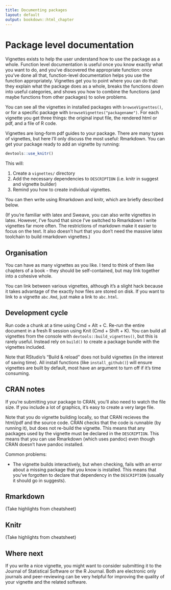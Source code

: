 ```yaml
---
title: Documenting packages
layout: default
output: bookdown::html_chapter
---
```


# Package level documentation

Vignettes exists to help the user understand how to use the package as a whole. Function level documentation is useful once you know exactly what you want to do, and you've discovered the appropriate function: once you've done all that, function-level documentation helps you use the function appropriately. Vignettes get you to point where you can do that: they explain what the package does as a whole, breaks the functions down into useful categories, and shows you how to combine the functions (and maybe functions from other packages) to solve problems.

You can see all the vignettes in installed packages with `browseVignettes()`, or for a specific package with `browseVignettes("packagename")`. For each vignette you get three things: the original input file, the rendered html or pdf, and a file of R code.

Vignettes are long-form pdf guides to your package. There are many types of vignettes, but here I'll only discuss the most useful: Rmarkdown. You can get your package ready to add an vignette by running:

```r
devtools::use_knitr()
```

This will:

1. Create a `vignettes/` directory
1. Add the necessary dependencies to `DESCRIPTION` (i.e. knitr in suggest and 
   vignette builder)
1. Remind you how to create individual vignettes.

You can then write using Rmarkdown and knitr, which are briefly described below.

(If you're familiar with latex and Sweave, you can also write vignettes in latex. However, I've found that since I've switched to Rmarkdown I write vignettes far more often. The restrictions of markdown make it easier to focus on the text. It also doesn't hurt that you don't need the massive latex toolchain to build rmarkdown vignettes.)

## Organisation

You can have as many vignettes as you like. I tend to think of them like chapters of a book - they should be self-contained, but may link together into a cohesive whole.

You can link between various vignettes, although it's a slight hack because it takes advantage of the exactly how files are stored on disk. If you want to link to a vignette `abc.Rmd`, just make a link to `abc.html`.

## Development cycle

Run code a chunk at a time using Cmd + Alt + C. Re-run the entire document in a fresh R session using Knit (Cmd + Shift + K). You can build all vignettes from the console with `devtools::build_vignettes()`, but this is rarely useful. Instead rely on `build()` to create a package bundle with the vignettes included.

Note that RStudio's "Build & reload" does not build vignettes (in the interest of saving time). All install functions (like `install_github()`) will ensure vignettes are built by default, most have an argument to turn off if it's time consuming.

## CRAN notes

If you're submitting your package to CRAN, you'll also need to watch the file size. If you include a lot of graphics, it's easy to create a very large file.

Note that you do vignette building locally, so that CRAN recieves the html/pdf and the source code. CRAN checks that the code is runnable (by running it), but does not re-build the vignette. This means that any packages used by the vignette must be declared in the `DESCRIPTION`. This means that you can use Rmarkdown (which uses pandoc) even though CRAN doesn't have pandoc installed.

Common problems:

* The vignette builds interactively, but when checking, fails with an error 
  about a missing package that you know is installed. This means that you've
  forgotten to declare that dependency in the `DESCRIPTION` (usually it should
  go in suggests).

## Rmarkdown

(Take highlights from cheatsheet)

## Knitr

(Take highlights from cheatsheet)

## Where next

If you write a nice vignette, you might want to consider submitting it to the Journal of Statistical Software or the R Journal. Both are electronic only journals and peer-reviewing can be very helpful for improving the quality of your vignette and the related software.

